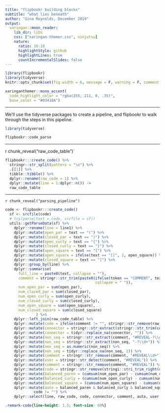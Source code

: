 ```yaml
---
title: "flipbookr building blocks"
subtitle: "what lies beneath"
author: "Gina Reynolds, December 2019"
output:
  xaringan::moon_reader:
    lib_dir: libs
    css: ["xaringan-themer.css", ninjutsu]
    nature:
      ratio: 16:10
      highlightStyle: github
      highlightLines: true
      countIncrementalSlides: false
---
```


```r
library(flipbookr)
library(tidyverse)
knitr::opts_chunk$set(fig.width = 6, message = F, warning = F, comment = "", cache = F)
```

```r
xaringanthemer::mono_accent(
  code_highlight_color = "rgba(255, 211, 0, .35)",
  base_color = "#03418A")
```




---



We'll use the tidyverse packages to create a pipeline, and flipbookr to walk through the steps in this pipeline.

```r
library(tidyverse)
```


```r
flipbookr::code_parse
```

---

r chunk_reveal("raw_code_table")`

```r
flipbookr:::create_code() %>%
  stringr::str_split(pattern = "\n") %>% 
  .[[1]] %>% 
  tibble::tibble() %>%
  dplyr::rename(raw_code = 1) %>% 
  dplyr::mutate(line = 1:dplyr::n()) ->
  raw_code_table
```

---

`r chunk_reveal("parsing_pipeline")`

```r
code <- flipbookr:::create_code()
  sf <- srcfile(code)
  # try(parse(text = code, srcfile = sf))
  utils::getParseData(sf) %>%
    dplyr::rename(line = line1) %>%
    dplyr::mutate(open_par = text == "(") %>%
    dplyr::mutate(closed_par = text == ")") %>%
    dplyr::mutate(open_curly = text == "{") %>%
    dplyr::mutate(closed_curly = text == "}") %>%
    dplyr::mutate(open_square = text == "[") %>%
    dplyr::mutate(open_square = ifelse(text == "[[", 2, open_square)) %>%
    dplyr::mutate(closed_square = text == "]") %>%
    dplyr::group_by(line) %>%
    dplyr::summarise(
      full_line = paste0(text, collapse = ""),
      comment = stringr::str_trim(paste0(ifelse(token == "COMMENT", text, ""),
                                         collapse = " ")),
      num_open_par = sum(open_par),
      num_closed_par = sum(closed_par),
      num_open_curly = sum(open_curly),
      num_closed_curly = sum(closed_curly),
      num_open_square = sum(open_square),
      num_closed_square = sum(closed_square)
              ) %>%
    dplyr::left_join(raw_code_table) %>%
    dplyr::mutate(code = ifelse(comment != "", stringr::str_remove(raw_code, comment), raw_code)) %>%
    dplyr::mutate(connector = stringr::str_extract(stringr::str_trim(code), "%>%$|\\+$|->$|%\\+%")) %>%
    dplyr::mutate(connector = tidyr::replace_na(connector, "")) %>%
    dplyr::mutate(non_seq = stringr::str_extract(comment, "#REVEAL-?\\d+")) %>%
    dplyr::mutate(non_seq = stringr::str_extract(non_seq, "-?\\d+")) %>%
    dplyr::mutate(non_seq = as.numeric(non_seq)) %>%
    dplyr::mutate(non_seq = tidyr::replace_na(non_seq, 1)) %>%
    dplyr::mutate(comment = stringr::str_remove(comment, "#REVEAL\\d+")) %>%
    dplyr::mutate(user = stringr::str_detect(comment, "#REVEAL")) %>%
    dplyr::mutate(comment = stringr::str_remove(comment, "#REVEAL")) %>%
    dplyr::mutate(code = stringr::str_remove(stringi::stri_trim_right(code), "%>%$|\\+$|->$|%\\+%")) %>%
    dplyr::mutate(balanced_paren = (cumsum(num_open_par) - cumsum(num_closed_par)) == 0) %>%
    dplyr::mutate(balanced_curly = (cumsum(num_open_curly) - cumsum(num_closed_curly)) == 0) %>%
    dplyr::mutate(balanced_square = (cumsum(num_open_square) - cumsum(num_closed_square)) == 0) %>%
    dplyr::mutate(auto = balanced_paren & balanced_curly & balanced_square &
             code != "") %>%
    dplyr::select(line, raw_code, code, connector, comment, auto, user, non_seq)
```



```css
.remark-code{line-height: 1.5; font-size: 60%}
```